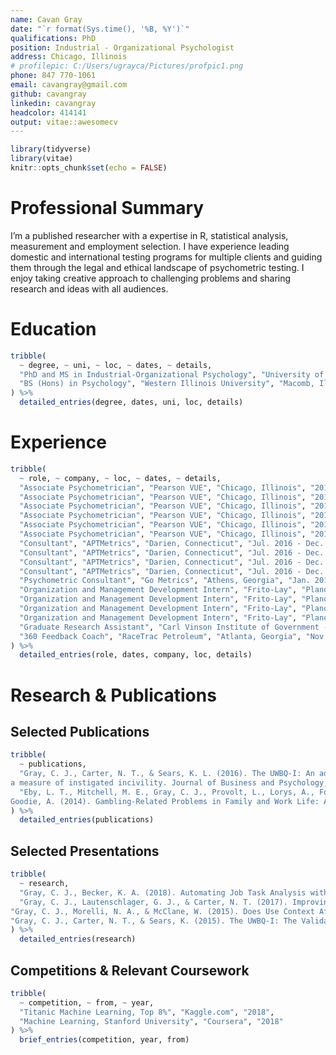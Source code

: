 ```yaml
---
name: Cavan Gray
date: "`r format(Sys.time(), '%B, %Y')`"
qualifications: PhD
position: Industrial - Organizational Psychologist
address: Chicago, Illinois
# profilepic: C:/Users/ugrayca/Pictures/profpic1.png
phone: 847 770-1061
email: cavangray@gmail.com
github: cavangray
linkedin: cavangray
headcolor: 414141
output: vitae::awesomecv
---
```


```r
library(tidyverse)
library(vitae)
knitr::opts_chunk$set(echo = FALSE)
```

# Professional Summary
I'm a published researcher with a expertise in R, statistical analysis, measurement and employment selection. I have experience leading domestic and international testing programs for multiple clients and guiding them through the legal and ethical landscape of psychometric testing. I enjoy taking creative approach to challenging problems and sharing research and ideas with all audiences. 


# Education
```r
tribble(
  ~ degree, ~ uni, ~ loc, ~ dates, ~ details,
  "PhD and MS in Industrial-Organizational Psychology", "University of Georgia", "Athens, Georgia", "Aug. 2012 - May 2018", "Dissertation: Improving Organizational Research: A case for Multidimensional Item Response Theory",
  "BS (Hons) in Psychology", "Western Illinois University", "Macomb, Illinois", "Aug. 2009 - May 2012", "Department scholar of psychology"
) %>% 
  detailed_entries(degree, dates, uni, loc, details)
```

# Experience
```r
tribble(
  ~ role, ~ company, ~ loc, ~ dates, ~ details,
  "Associate Psychometrician", "Pearson VUE", "Chicago, Illinois", "2017 - Present", "Lead the statistical analysis of several international and domestic professional certification exams using item response theory and classical test theory",
  "Associate Psychometrician", "Pearson VUE", "Chicago, Illinois", "2017 - Present", "Identified trends using regression and correlations, presented findings and implications to clients",
  "Associate Psychometrician", "Pearson VUE", "Chicago, Illinois", "2017 - Present", "Summarized analyses in technical reports and presented findings and recommendations to examination supervisory boards",
  "Associate Psychometrician", "Pearson VUE", "Chicago, Illinois", "2017 - Present", "Created statistical programs to manage multiple large datasets using R and Microsoft Access for reproducible and expedited report creation",
  "Associate Psychometrician", "Pearson VUE", "Chicago, Illinois", "2017 - Present", "Lead job analyses workshops and surveys to validate newly developed exams",
  "Associate Psychometrician", "Pearson VUE", "Chicago, Illinois", "2017 - Present", "Conducted and presented research on improving job analysis using natural language processing and multidimensional item response theory",
  "Consultant", "APTMetrics", "Darien, Connecticut", "Jul. 2016 - Dec. 2016", "Performed a meta-analysis of employee selection tool performance across seven locations to present as expert witness testimony",
  "Consultant", "APTMetrics", "Darien, Connecticut", "Jul. 2016 - Dec. 2016", "Conducted adverse impact and pay equity analyses for several Fortune 500 organizations", 
  "Consultant", "APTMetrics", "Darien, Connecticut", "Jul. 2016 - Dec. 2016", "Performed regression and correlation analysis to support the criterion validation of a new situational judgement test",
  "Consultant", "APTMetrics", "Darien, Connecticut", "Jul. 2016 - Dec. 2016", "Developed a family of competency models using interview and survey methodology",
  "Psychometric Consultant", "Go Metrics", "Athens, Georgia", "Jan. 2016 - Jul. 2016", "Lead the development and validation of two vocational interest inventories to be used in employee selection",
  "Organization and Management Development Intern", "Frito-Lay", "Plano, Texas", "Jan. 2015 - Dec. 2015", "Lead the analysis of human resource data for 12 jobs, over a 4-year period and 800,000 applicants. Recommendations for reducing turnover and increasing diverse applicants were presented to senior HR leaders.",
  "Organization and Management Development Intern", "Frito-Lay", "Plano, Texas", "Jan. 2015 - Dec. 2015", "Supported an organization wide administration and analysis of an organizational culture survey and quartley pulse surveys",
  "Organization and Management Development Intern", "Frito-Lay", "Plano, Texas", "Jan. 2015 - Dec. 2015", "Played a primary role in conducting the analyses that lead to the successful defense of an adverse impact OFCCP audit",
  "Organization and Management Development Intern", "Frito-Lay", "Plano, Texas", "Jan. 2015 - Dec. 2015", "Developed various Excel tools using macros and complex formulae to help facilitate data collection from HR Business Partners",
  "Graduate Research Assistant", "Carl Vinson Institute of Government - Survey Research and Evaluation Unit", "Athens, Georgia", "Jan. 2014 - Dec. 2015", "Supported the implementation,collection and analysis of  large-scale public policy research",
  "360 Feedback Coach", "RaceTrac Petroleum", "Atlanta, Georgia", "Nov. 2013 - Dec. 2013", "Facilitated developmental 360 performance evaluations for mid-and high-level managers"
) %>% 
  detailed_entries(role, dates, company, loc, details)
```

\newpage

<!-- # Relevant Skills -->
<!-- ```{r} -->
<!-- cvskill("Data Analysis", c("Visualisation", "Data Cleaning", "Forecasting", "Modelling", "Communication", "Inference", "Machine Learning", "Web Scraping")) -->
<!-- cvskill("Programming", c("R", "Python", "SQL", "Java", "C", "C++", "HTML/CSS", "TeX", "MATLAB")) -->
<!-- ``` -->

# Research & Publications
## Selected Publications
```r
tribble(
  ~ publications,
  "Gray, C. J., Carter, N. T., & Sears, K. L. (2016). The UWBQ-I: An adaptation and validation of 
a measure of instigated incivility. Journal of Business and Psychology, 1-19.",
  "Eby, L. T., Mitchell, M. E., Gray, C. J., Provolt, L., Lorys, A., Fortune, E., Allen, T. D., &
Goodie, A. (2014). Gambling-Related Problems in Family and Work Life: An Exploratory Study of Weekly Gamblers.  Community, Work, & Family, 1-17."
) %>%
  detailed_entries(publications)
```

## Selected Presentations
```r
tribble(
  ~ research,
  "Gray, C. J., Becker, K. A. (2018). Automating Job Task Analysis with Natural Language Processing. Paper presented to the 2017 Society for Industrial/Organizational Psychology (SIOP) Annual Conference, Chicago, IL.",
  "Gray, C. J., Lautenschlager, G. J., & Carter, N. T. (2017). Improving Measurement Precision in Organizational Research: A Case for Multidimensional Item Reponses Theory.  Paper presented to the 2017 Society for Industrial/Organizational Psychology (SIOP) Annual Conference, Orlando, FL.",
"Gray, C. J., Morelli, N. A., & McClane, W. (2015). Does Use Context Affect Selection Assessments Delivered via Mobile Devices?  Paper presented to the 2015 Society for Industrial/Organizational Psychology (SIOP) Annual Conference, Philadelphia, PA.",
"Gray, C. J., Carter, N. T., & Sears, K. (2015). The UWBQ-I: The Validation of a Measure of Instigated Incivility. Paper presented to the 2015 Society for Industrial/Organizational Psychology (SIOP) Annual Conference, Philadelphia, PA."
) %>%
  detailed_entries(research)
```


## Competitions & Relevant Coursework
```r
tribble(
  ~ competition, ~ from, ~ year,
  "Titanic Machine Learning, Top 8%", "Kaggle.com", "2018",
  "Machine Learning, Stanford University", "Coursera", "2018"
) %>%
  brief_entries(competition, year, from)
```